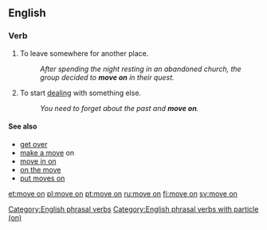 ==English==

===Verb===
{{en-verb|moves on|moving on|moved on}}

# {{lb|en|idiomatic|intransitive}} To leave somewhere for another place.
#: ''After spending the night resting in an abandoned church, the group decided to '''move on''' in their quest.''
# {{lb|en|idiomatic|intransitive}} To start [[deal]]ing with something else.
#: ''You need to forget about the past and '''move on'''.''

====See also====
* [[get over]]
* [[make a move]] on
* [[move in on]]
* [[on the move]]
* [[put moves on]]

[[Category:English phrasal verbs]]
[[Category:English phrasal verbs with particle (on)]]

[[et:move on]]
[[pl:move on]]
[[pt:move on]]
[[ru:move on]]
[[fi:move on]]
[[sv:move on]]